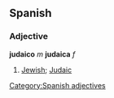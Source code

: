 == Spanish == 
=== Adjective === 
'''judaico''' ''m'' '''judaica''' ''f'' 
# [[Jewish]]; [[Judaic]] 
[[Category:Spanish adjectives]]